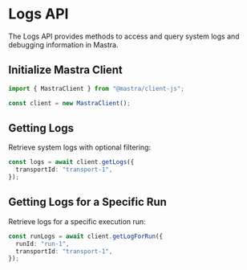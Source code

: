 # Logs API

The Logs API provides methods to access and query system logs and debugging information in Mastra.

## Initialize Mastra Client

```typescript
import { MastraClient } from "@mastra/client-js";

const client = new MastraClient();
```

## Getting Logs

Retrieve system logs with optional filtering:

```typescript
const logs = await client.getLogs({
  transportId: "transport-1",
});
```

## Getting Logs for a Specific Run

Retrieve logs for a specific execution run:

```typescript
const runLogs = await client.getLogForRun({
  runId: "run-1",
  transportId: "transport-1",
});
```
